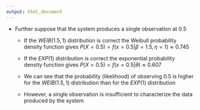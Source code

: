 ---
output: html_document
---

- Further suppose that the system produces a single observation at 0.5

    + <focus>If the $WEIB(1.5,1)$ distribution is correct</focus> the Weibull probability density function gives $P(X=0.5)=f(x=0.5|\beta = 1.5, \eta = 1)\approx 0.745$

    + <focus>If the $EXP(1)$ distribution is correct</focus> the exponential probability density function gives $P(X=0.5)=f(x=0.5|\theta)\approx 0.607$

    + We can see that the probability (likelihood) of observing 0.5 is higher for the $WEIB(1.5,1)$ distribution than for the $EXP(1)$ distribution

    + However, a single observation is insufficient to characterize the data produced by the system

